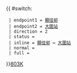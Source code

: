 {{ #switch: {{{format|}}}
  | endpoint1 = [[顯徑邨]]
  | endpoint2 = [[大圍站公共運輸交匯處|大圍站]]
  | direction = 2
  | status = 
  | inline = [[顯徑邨]] ↔ [[大圍站公共運輸交匯處|大圍站]]
  | normal =
  | full =
}}<noinclude>[[category:新界專線小巴路線模板|803K]]</noinclude>